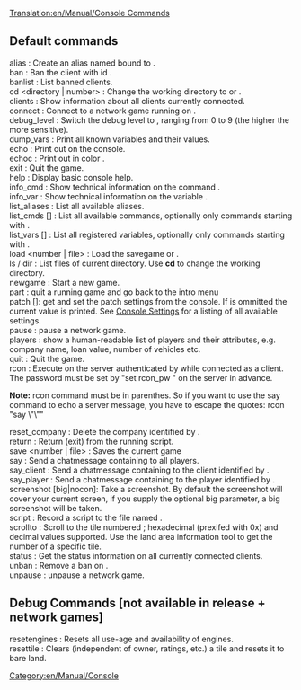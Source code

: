 [[Translation:en/Manual/Console Commands]]
== Default commands ==
; alias <name> <command> : Create an alias named <name> bound to <command>.
; ban <client-id> : Ban the client with id <client-id>.
; banlist : List banned clients.
; cd <directory | number> : Change the working directory to <directory> or <number>.
; clients : Show information about all clients currently connected.
; connect <host> : Connect to a network game running on <host>.
; debug_level <level> : Switch the debug level to <level>, ranging from 0 to 9 (the higher the more sensitive).
; dump_vars : Print all known variables and their values.
; echo <text> : Print out <text> on the console.
; echoc <color> <text> : Print out <text> in color <color>.
; exit : Quit the game.
; help : Display basic console help.
; info_cmd <command> : Show technical information on the command <commmand>.
; info_var <variable> : Show technical information on the variable <variable>.
; list_aliases : List all available aliases.
; list_cmds [<filter>] : List all available commands, optionally only commands starting with <filter>.
; list_vars [<filter>] : List all registered variables, optionally only commands starting with <filter>.
; load <number | file> : Load the savegame <number> or <file>.
; ls / dir : List files of current directory. Use '''cd''' to change the working directory.
; newgame : Start a new game.
; part : quit a running game and go back to the intro menu
; patch <patchname> [<newvalue>]: get and set the patch settings from the console. If <newvalue> is ommitted the current value is printed. See [[en/Archive/Manual/Settings/Console Settings|Console Settings]] for a listing of all available settings.
; pause : pause a network game.
; players : show a human-readable list of players and their attributes, e.g. company name, loan value, number of vehicles etc.
; quit : Quit the game.
; rcon <password> <command> : Execute <command> on the server authenticated by <password> while connected as a client. The password must be set by "set rcon_pw <password>" on the server in advance.
'''Note:''' rcon command must be in parenthes. So if you want to use the say command to echo a server message, you have to escape the quotes: rcon <password> "say \"<text>\""
; reset_company <company-id> : Delete the company identified by <company-id>.
; return : Return (exit) from the running script.
; save <number | file> : Saves the current game
; say <text> : Send a chatmessage containing <text> to all players.
; say_client <client-id> : Send a chatmessage containing <text> to the client identified by <client-id>.
; say_player <player> : Send a chatmessage containing <text> to the player identified by <player>.
; screenshot [big|nocon]: Take a screenshot. By default the screenshot will cover your current screen, if you supply the optional big parameter, a big screenshot will be taken.
; script <file> : Record a script to the file named <file>.
; scrollto <tile> : Scroll to the tile numbered <tile>; hexadecimal (prexifed with 0x) and decimal values supported. Use the land area information tool to get the number of a specific tile.
; status : Get the status information on all currently connected clients.
; unban <ip> : Remove a ban on <ip>.
; unpause : unpause a network game.

== Debug Commands [not available in release + network games] ==
; resetengines : Resets all use-age and availability of engines.
; resettile : Clears (independent of owner, ratings, etc.) a tile and resets it to bare land.

[[Category:en/Manual/Console]]